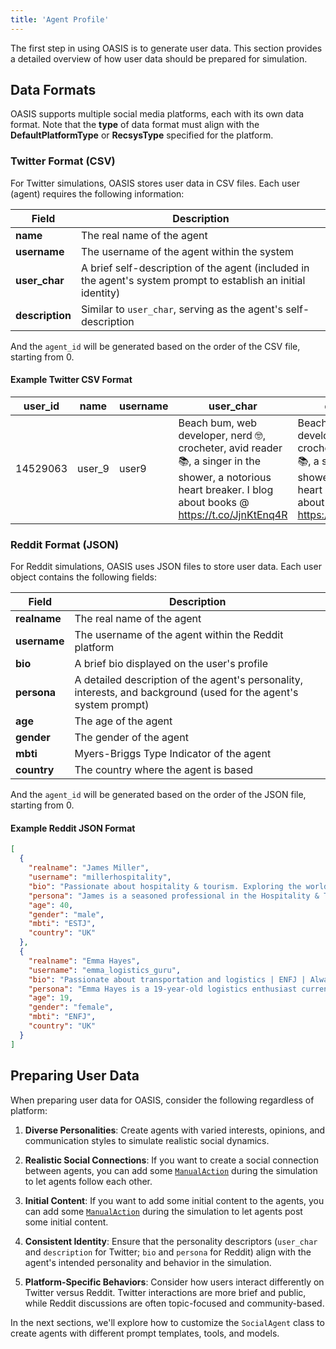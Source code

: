 ```yaml
---
title: 'Agent Profile'
---
```


The first step in using OASIS is to generate user data. This section provides a detailed overview of how user data should be prepared for simulation.

## Data Formats

OASIS supports multiple social media platforms, each with its own data format. Note that the **type** of data format must align with the **DefaultPlatformType** or **RecsysType** specified for the platform.
### Twitter Format (CSV)

For Twitter simulations, OASIS stores user data in CSV files. Each user (agent) requires the following information:

| Field | Description |
|-------|-------------|
| **name** | The real name of the agent |
| **username** | The username of the agent within the system |
| **user_char** | A brief self-description of the agent (included in the agent's system prompt to establish an initial identity) |
| **description** | Similar to `user_char`, serving as the agent's self-description |

And the `agent_id` will be generated based on the order of the CSV file, starting from 0.
#### Example Twitter CSV Format

| user_id | name | username | user_char | description |
|---------|------|----------|------------------------|-----------------|
| 14529063 | user_9 | user9 | Beach bum, web developer, nerd 🤓, crocheter, avid reader 📚, a singer in the shower, a notorious heart breaker. I blog about books @ https://t.co/JjnKtEnq4R | Beach bum, web developer, nerd 🤓, crocheter, avid reader 📚, a singer in the shower, a notorious heart breaker. I blog about books @ https://t.co/JjnKtEnq4R |

### Reddit Format (JSON)

For Reddit simulations, OASIS uses JSON files to store user data. Each user object contains the following fields:

| Field | Description |
|-------|-------------|
| **realname** | The real name of the agent |
| **username** | The username of the agent within the Reddit platform |
| **bio** | A brief bio displayed on the user's profile |
| **persona** | A detailed description of the agent's personality, interests, and background (used for the agent's system prompt) |
| **age** | The age of the agent |
| **gender** | The gender of the agent |
| **mbti** | Myers-Briggs Type Indicator of the agent |
| **country** | The country where the agent is based |

And the `agent_id` will be generated based on the order of the JSON file, starting from 0.
#### Example Reddit JSON Format

```json
[
  {
    "realname": "James Miller",
    "username": "millerhospitality",
    "bio": "Passionate about hospitality & tourism. Exploring the world one destination at a time.",
    "persona": "James is a seasoned professional in the Hospitality & Tourism industry. With a knack for business and a keen interest in economics, he enjoys analyzing market trends and staying updated on the latest developments in the field. When not working, he loves traveling to exotic locations, sampling local cuisines, and experiencing different cultures. Follow for industry insights and travel inspiration!",
    "age": 40,
    "gender": "male",
    "mbti": "ESTJ",
    "country": "UK"
  },
  {
    "realname": "Emma Hayes",
    "username": "emma_logistics_guru",
    "bio": "Passionate about transportation and logistics | ENFJ | Always seeking new connections and opportunities",
    "persona": "Emma Hayes is a 19-year-old logistics enthusiast currently studying Transportation, Distribution & Logistics. With a bubbly and outgoing personality (ENFJ), she loves discussing culture, society, and business trends. Emma is always expanding her knowledge in the transportation industry and enjoys connecting with like-minded individuals to exchange ideas and insights.",
    "age": 19,
    "gender": "female",
    "mbti": "ENFJ",
    "country": "UK"
  }
]
```

## Preparing User Data

When preparing user data for OASIS, consider the following regardless of platform:

1. **Diverse Personalities**: Create agents with varied interests, opinions, and communication styles to simulate realistic social dynamics.

2. **Realistic Social Connections**: If you want to create a social connection between agents, you can add some [`ManualAction`](https://docs.oasis.camel-ai.org/key_modules/actions.mdx) during the simulation to let agents follow each other.

3. **Initial Content**: If you want to add some initial content to the agents, you can add some [`ManualAction`](https://docs.oasis.camel-ai.org/key_modules/actions.mdx) during the simulation to let agents post some initial content.

4. **Consistent Identity**: Ensure that the personality descriptors (`user_char` and `description` for Twitter; `bio` and `persona` for Reddit) align with the agent's intended personality and behavior in the simulation.

5. **Platform-Specific Behaviors**: Consider how users interact differently on Twitter versus Reddit. Twitter interactions are more brief and public, while Reddit discussions are often topic-focused and community-based.

In the next sections, we'll explore how to customize the `SocialAgent` class to create agents with different prompt templates, tools, and models.
